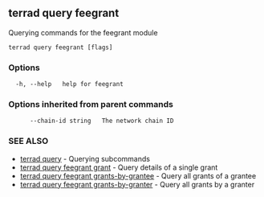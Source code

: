 ## terrad query feegrant

Querying commands for the feegrant module

```
terrad query feegrant [flags]
```

### Options

```
  -h, --help   help for feegrant
```

### Options inherited from parent commands

```
      --chain-id string   The network chain ID
```

### SEE ALSO

* [terrad query](terrad_query.md)	 - Querying subcommands
* [terrad query feegrant grant](terrad_query_feegrant_grant.md)	 - Query details of a single grant
* [terrad query feegrant grants-by-grantee](terrad_query_feegrant_grants-by-grantee.md)	 - Query all grants of a grantee
* [terrad query feegrant grants-by-granter](terrad_query_feegrant_grants-by-granter.md)	 - Query all grants by a granter


